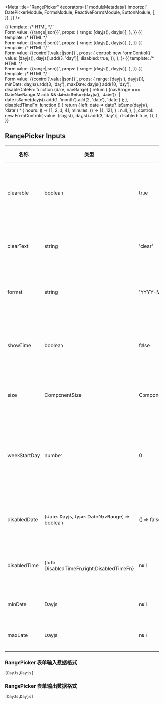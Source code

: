 

<Meta
  title="RangePicker"
  decorators={[
    moduleMetadata({
      imports: [
        DatePickerModule,
        FormsModule,
        ReactiveFormsModule,
        ButtonModule,
      ],
    }),
  ]}
/>

<Canvas>
  <Story name="Range Picker" height="500px">
    {{
      template: /* HTML */ `<aui-range-picker
          [(ngModel)]="range"
          required
          [clearText]="'清除'"
        ></aui-range-picker>
        <br />
        Form value: {{range|json}}`,
      props: {
        range: [dayjs(), dayjs()],
      },
    }}
  </Story>
</Canvas>

<Canvas>
  <Story name="Without time" height="500px">
    {{
      template: /* HTML */ ` <aui-range-picker
          [(ngModel)]="range"
          [showTime]="false"
        ></aui-range-picker>
        <br />
        Form value: {{range|json}}`,
      props: {
        range: [dayjs(), dayjs()],
      },
    }}
  </Story>
</Canvas>

<Canvas>
  <Story name="Disabled" height="500px">
    {{
      template: /* HTML */ `<aui-range-picker
          [formControl]="control"
          [showTime]="false"
        ></aui-range-picker>
        <br />
        Form value: {{control?.value|json}}`,
      props: {
        control: new FormControl({
          value: [dayjs(), dayjs().add(3, 'day')],
          disabled: true,
        }),
      },
    }}
  </Story>
</Canvas>

<Canvas>
  <Story name="Custom format" height="500px">
    {{
      template: /* HTML */ ` <aui-range-picker
          [(ngModel)]="range"
          required
          [showTime]="true"
          [format]="'YYYY/MM/DD - HH:mm:ss'"
          style="width: 400px"
        ></aui-range-picker>
        <br />
        Form value: {{range|json}}`,
      props: {
        range: [dayjs(), dayjs()],
      },
    }}
  </Story>
</Canvas>

<Canvas>
  <Story name="Disable some day" height="500px">
    {{
      template: /* HTML */ ` <aui-range-picker
          [(ngModel)]="range"
          [showTime]="true"
          [weekStartDay]="3"
          [maxDate]="maxDate"
          [minDate]="minDate"
          [disabledDate]="disableDateFn"
          [disabledTime]="disabledTimeFn()"
        ></aui-range-picker>
        <br />
        Form value: {{control?.value|json}}`,
      props: {
        range: [dayjs(), dayjs()],
        minDate: dayjs().add(3, 'day'),
        maxDate: dayjs().add(10, 'day'),
        disableDateFn: function (date, navRange) {
          return (
            (navRange === DateNavRange.Month &&
              date.isBefore(dayjs(), 'date')) ||
            date.isSame(dayjs().add(1, 'month').add(2, 'date'), 'date')
          );
        },
        disabledTimeFn: function () {
          return {
            left: date =>
              date?.isSame(dayjs(), 'date')
                ? {
                    hours: () => [1, 2, 3, 4],
                    minutes: () => [4, 12],
                  }
                : null,
          };
        },
        control: new FormControl({
          value: [dayjs(), dayjs().add(3, 'day')],
          disabled: true,
        }),
      },
    }}
  </Story>
</Canvas>

## RangePicker Inputs

| 名称         | 类型                                         | 默认值               | 描述                   |
| ------------ | -------------------------------------------- | -------------------- | ---------------------- |
| clearable    | boolean                                      | true                 | 是否显示清除按钮       |
| clearText    | string                                       | 'clear'              | 清除按钮文案           |
| format       | string                                       | 'YYYY-MM-DD'         | 日期显示格式           |
| showTime     | boolean                                      | false                | 是否显示选择时间       |
| size         | ComponentSize                                | ComponentSize.Medium | 触发器大小             |
| weekStartDay | number                                       | 0                    | 面板的第一个日期为周几 |
| disabledDate | (date: Dayjs, type: DateNavRange) => boolean | () => false          | 禁用某些日期           |
| disabledTime | {left: DisabledTimeFn,right:DisabledTimeFn}  | null                 | 禁用某些时间           |
| minDate      | Dayjs                                        | null                 | 最小日期               |
| maxDate      | Dayjs                                        | null                 | 最大日期               |

### RangePicker 表单输入数据格式

`[DayJs,Dayjs]`

### RangePicker 表单输出数据格式

`[DayJs,Dayjs]`
